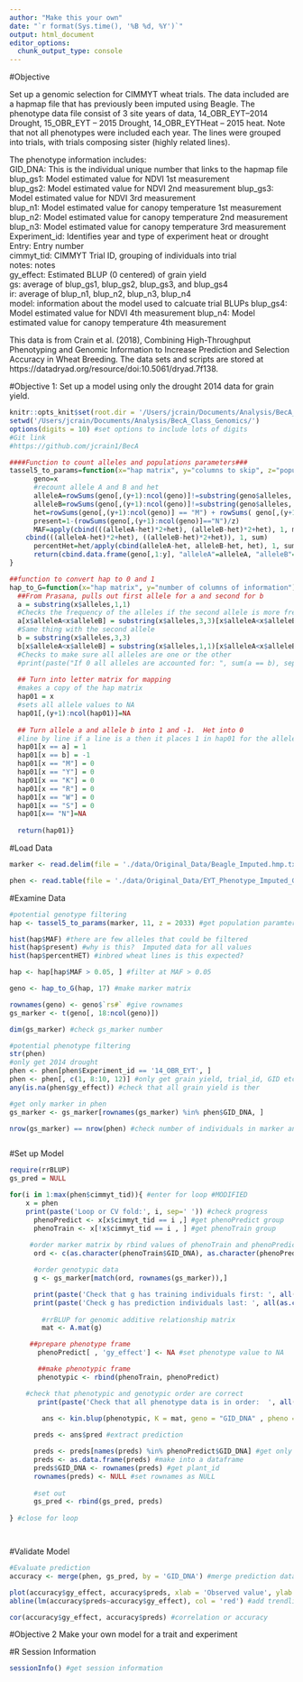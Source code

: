 ```yaml
---
author: "Make this your own"
date: "`r format(Sys.time(), '%B %d, %Y')`"
output: html_document
editor_options: 
  chunk_output_type: console
---
```

#Objective

Set up a genomic selection for CIMMYT wheat trials.  The data included are a hapmap file that has previously been imputed using Beagle.  The phenotype data file consist of 3 site years of data, 14_OBR_EYT--2014 Drought, 15_OBR_EYT -- 2015 Drought, 14_OBR_EYTHeat -- 2015 heat.  Note that not all phenotypes were included each year.  The lines were grouped into trials, with trials composing sister (highly related lines).

The phenotype information includes:  
GID_DNA:  This is the individual unique number that links to the hapmap file
blup_gs1:  Model estimated value for NDVI 1st measurement 	
blup_gs2:	Model estimated value for NDVI 2nd measurement
blup_gs3: Model estimated value for NDVI 3rd measurement	
blup_n1:	Model estimated value for canopy temperature 1st measurement
blup_n2:	Model estimated value for canopy temperature 2nd measurement
blup_n3:	Model estimated value for canopy temperature 3rd measurement
Experiment_id:  Identifies year and type of experiment heat or drought	
Entry:  Entry number	
cimmyt_tid:  CIMMYT Trial ID, grouping of individuals into trial	
notes:  notes	
gy_effect:  Estimated BLUP (0 centered) of grain yield	
gs: average of blup_gs1, blup_gs2, blup_gs3, and blup_gs4	
ir: average of blup_n1, blup_n2, blup_n3, blup_n4	
model: information about the model used to calcuate trial BLUPs	
blup_gs4:	Model estimated value for NDVI 4th measurement
blup_n4: Model estimated value for canopy temperature 4th measurement

This data is from Crain et al. (2018), Combining High-Throughput Phenotyping and
Genomic Information to Increase Prediction and Selection Accuracy in Wheat Breeding.  The data sets and scripts are stored at https://datadryad.org/resource/doi:10.5061/dryad.7f138.

#Objective 1:  Set up a model using only the drought 2014 data for grain yield.

```r
knitr::opts_knit$set(root.dir = '/Users/jcrain/Documents/Analysis/BecA_Class_Genomics/')
setwd('/Users/jcrain/Documents/Analysis/BecA_Class_Genomics/')
options(digits = 10) #set options to include lots of digits
#Git link
#https://github.com/jcrain1/BecA
```

```r
####Function to count alleles and populations parameters###
tassel5_to_params=function(x="hap matrix", y="columns to skip", z="population number"){
      geno=x
      #recount allele A and B and het
      alleleA=rowSums(geno[,(y+1):ncol(geno)]!=substring(geno$alleles, 3, 3) & geno[,(y+1):ncol(geno)]!="N") #only counts what is not allele B and missing.  i.e. counts allele A and various calls for heterozygous
      alleleB=rowSums(geno[,(y+1):ncol(geno)]!=substring(geno$alleles, 1, 1) & geno[,(y+1):ncol(geno)]!="N")
      het=rowSums(geno[,(y+1):ncol(geno)] == "M") + rowSums( geno[,(y+1):ncol(geno)] ==   "R") + rowSums(geno[,(y+1):ncol(geno)] ==  "W") + rowSums(geno[,(y+1):ncol(geno)] ==  "K") + rowSums(geno[,(y+1):ncol(geno)] ==  "S") + rowSums(geno[,(y+1):ncol(geno)] ==  "Y")
      present=1-(rowSums(geno[,(y+1):ncol(geno)]=="N")/z)
      MAF=apply(cbind(((alleleA-het)*2+het), (alleleB-het)*2+het), 1, min)/apply(
    cbind(((alleleA-het)*2+het), ((alleleB-het)*2+het)), 1, sum) 
      percentHet=het/apply(cbind(alleleA-het, alleleB-het, het), 1, sum)
      return(cbind.data.frame(geno[,1:y], "alleleA"=alleleA, "alleleB"=alleleB, "het"=het, "present"= present, "MAF"=MAF, "percentHET"=percentHet, geno[,(y+1):ncol(geno)]))
}

##function to convert hap to 0 and 1
hap_to_G=function(x="hap matrix", y="number of columns of information"){
  ##From Prasana, pulls out first allele for a and second for b
  a = substring(x$alleles,1,1)
  #Checks the frequency of the alleles if the second allele is more frequent it is substitued
  a[x$alleleA<x$alleleB] = substring(x$alleles,3,3)[x$alleleA<x$alleleB]
  #Same thing with the second allele
  b = substring(x$alleles,3,3)
  b[x$alleleA<x$alleleB] = substring(x$alleles,1,1)[x$alleleA<x$alleleB]
  #Checks to make sure all alleles are one or the other
  #print(paste("If 0 all alleles are accounted for: ", sum(a == b), sep=""))
  
  ## Turn into letter matrix for mapping
  #makes a copy of the hap matrix
  hap01 = x
  #sets all allele values to NA
  hap01[,(y+1):ncol(hap01)]=NA
  
  ## Turn allele a and allele b into 1 and -1.  Het into 0
  #line by line if a line is a then it places 1 in hap01 for the allele
  hap01[x == a] = 1
  hap01[x == b] = -1
  hap01[x == "M"] = 0
  hap01[x == "Y"] = 0
  hap01[x == "K"] = 0
  hap01[x == "R"] = 0
  hap01[x == "W"] = 0
  hap01[x == "S"] = 0
  hap01[x== "N"]=NA
  
  return(hap01)}
```

#Load Data

```r
marker <- read.delim(file = './data/Original_Data/Beagle_Imputed.hmp.txt', check.names = FALSE, header = TRUE, stringsAsFactors = FALSE) #load marker data

phen <- read.table(file = './data/Original_Data/EYT_Phenotype_Imputed_GS_Simple.txt', header = TRUE, stringsAsFactors = FALSE) #load phenoytpe data

```

#Examine Data
```r
#potential genotype filtering
hap <- tassel5_to_params(marker, 11, z = 2033) #get population paramters

hist(hap$MAF) #there are few alleles that could be filtered
hist(hap$present) #why is this?  Imputed data for all values
hist(hap$percentHET) #inbred wheat lines is this expected?

hap <- hap[hap$MAF > 0.05, ] #filter at MAF > 0.05

geno <- hap_to_G(hap, 17) #make marker matrix

rownames(geno) <- geno$`rs#` #give rownames
gs_marker <- t(geno[, 18:ncol(geno)])

dim(gs_marker) #check gs_marker number

#potential phenotype filtering
str(phen)
#only get 2014 drought
phen <- phen[phen$Experiment_id == '14_OBR_EYT', ]
phen <- phen[, c(1, 8:10, 12)] #only get grain yield, trial_id, GID etc.  Just easier to work with less mess
any(is.na(phen$gy_effect)) #check that all grain yield is ther

#get only marker in phen
gs_marker <- gs_marker[rownames(gs_marker) %in% phen$GID_DNA, ]

nrow(gs_marker) == nrow(phen) #check number of individuals in marker and phenotype population the same



```

#Set up Model
```r
require(rrBLUP)
gs_pred = NULL

for(i in 1:max(phen$cimmyt_tid)){ #enter for loop #MODIFIED 
    x = phen
    print(paste('Loop or CV fold:', i, sep=' ')) #check progress
      phenoPredict <- x[x$cimmyt_tid == i ,] #get phenoPredict group
      phenoTrain <- x[!x$cimmyt_tid == i , ] #get phenoTrain group
      
     #order marker matrix by rbind values of phenoTrain and phenoPredict
      ord <- c(as.character(phenoTrain$GID_DNA), as.character(phenoPredict$GID_DNA))

      #order genotypic data
      g <- gs_marker[match(ord, rownames(gs_marker)),]

      print(paste('Check that g has training individuals first: ', all(as.character(phenoTrain$GID_DNA) == rownames(g)[1:nrow(phenoTrain)] && !is.null(phenoTrain$GID_DNA)), sep='')) #check
      print(paste('Check g has prediction individuals last: ', all(as.character(phenoPredict$GID_DNA) == rownames(g)[(nrow(g)-nrow(phenoPredict)+1):nrow(g)]  && !is.null(phenoPredict$GID_DNA)) , sep=''))
      
        #rrBLUP for genomic additive relationship matrix
        mat <- A.mat(g)

     ##prepare phenotype frame
       phenoPredict[ , 'gy_effect'] <- NA #set phenotype value to NA

       ##make phenotypic frame
       phenotypic <- rbind(phenoTrain, phenoPredict)

    #check that phenotypic and genotypic order are correct
       print(paste('Check that all phenotype data is in order:  ', all(rownames(g) == phenotypic$GID_DNA && !is.null(phenotypic$GID_DNA)), sep=''))

        ans <- kin.blup(phenotypic, K = mat, geno = "GID_DNA" , pheno ="gy_effect") #run rrBLUP
     
      preds <- ans$pred #extract prediction

      preds <- preds[names(preds) %in% phenoPredict$GID_DNA] #get only predictions
      preds <- as.data.frame(preds) #make into a dataframe
      preds$GID_DNA <- rownames(preds) #get plant_id
      rownames(preds) <- NULL #set rownames as NULL
      
      #set out
      gs_pred <- rbind(gs_pred, preds)
      
} #close for loop




```

#Validate Model
```r
#Evaluate prediction
accuracy <- merge(phen, gs_pred, by = 'GID_DNA') #merge prediction data set and original phenotyep data set

plot(accuracy$gy_effect, accuracy$preds, xlab = 'Observed value', ylab = 'Predicted value') #quick graph
abline(lm(accuracy$preds~accuracy$gy_effect), col = 'red') #add trendline

cor(accuracy$gy_effect, accuracy$preds) #correlation or accuracy

```

#Objective 2 Make your own model for a trait and experiment

#R Session Information
```r
sessionInfo() #get session information
```